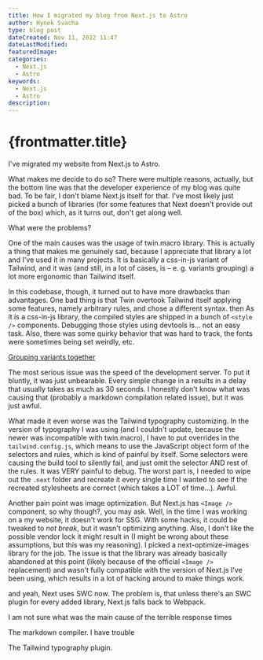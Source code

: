 ```yaml
---
title: How I migrated my blog from Next.js to Astro
author: Hynek Svacha
type: blog post
dateCreated: Nov 11, 2022 11:47
dateLastModified:
featuredImage:
categories:
  - Next.js
  - Astro
keywords:
  - Next.js
  - Astro
description:
---
```


# {frontmatter.title}

I've migrated my website from Next.js to Astro.

What makes me decide to do so? There were multiple reasons, actually, but the bottom line was that the developer experience of my blog was quite bad. To be fair, I don't blame Next.js itself for that. I've most likely just picked a bunch of libraries (for some features that Next doesn't provide out of the box) which, as it turns out, don't get along well.

What were the problems?

One of the main causes was the usage of twin.macro library. This is actually a thing that makes me genuinely sad, because I appreciate that library a lot and I've used it in many projects. It is basically a css-in-js variant of Tailwind, and it was (and still, in a lot of cases, is – e. g. variants grouping) a lot more ergonomic than Tailwind itself.

In this codebase, though, it turned out to have more drawbacks than advantages. One bad thing is that Twin overtook Tailwind itself applying some features, namely arbitrary rules, and chose a different syntax.
 then As it is a css-in-js library, the compiled styles are shipped in a bunch of `<style />` components. Debugging those styles using devtools is… not an easy task. Also, there was some quirky behavior that was hard to track, the fonts were sometimes being set weirdly, etc.

 [Grouping variants together](https://github.com/tailwindlabs/tailwindcss/discussions/8337)


The most serious issue was the speed of the development server. To put it bluntly, it was just unbearable. Every simple change in a results in a delay that usually takes as much as 30 seconds. I honestly don't know what was causing that (probably a markdown compilation related issue), but it was just awful.

What made it even worse was the Tailwind typography customizing. In the version of typography I was using (and I couldn't update, because the newer was incompatible with twin.macro), I have to put overrides in the `tailwind.config.js`, which means to use the JavaScript object form of the selectors and rules, which is kind of painful by itself. Some selectors were causing the build tool to silently fail, and just omit the selector AND rest of the rules. It was VERY painful to debug. The worst part is, I needed to wipe out the `.next` folder and recreate it every single time I wanted to see if the recreated stylesheets are correct (which takes a LOT of time…). Awful.

Another pain point was image optimization. But Next.js has `<Image />` component, so why though?, you may ask. Well, in the time I was working on a my website, it doesn't work for SSG. With some hacks, it could be tweaked to *not break*, but it wasn't optimizing anything. Also, I don't like the possible vendor lock it might result in (I might be wrong about these assumptions, but this was my reasoning). I picked a next-optimize-images library for the job. The issue is that the library was already basically abandoned at this point (likely because of the official `<Image />` replacement) and wasn't fully compatible with the version of Next.js I've been using, which results in a lot of hacking around to make things work.

and yeah, Next uses SWC now. The problem is, that unless there's an SWC plugin for every added library, Next.js falls back to Webpack.



I am not sure what was the main cause of the terrible response times

The markdown compiler. I have trouble 

The Tailwind typography plugin.



